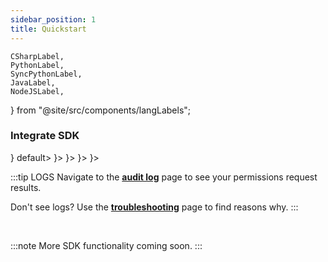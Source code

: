 ```yaml
---
sidebar_position: 1
title: Quickstart
---
```



	CSharpLabel,
	PythonLabel,
	SyncPythonLabel,
	JavaLabel,
	NodeJSLabel,
} from "@site/src/components/langLabels";

<IntroContent />

### Integrate SDK

<Tabs groupId="language">
	<TabItem value="Node" label={<NodeJSLabel />} default>
		<NodeJSExample />
	</TabItem>
	<TabItem value="Python (sync)" label={<SyncPythonLabel />}>
		<SyncPythonExample />
	</TabItem>
	<TabItem value="Python (asyncio)" label={<PythonLabel />}>
		<PythonExample />
	</TabItem>
	<TabItem value="Java" label={<JavaLabel />}>
		<JavaExample />
	</TabItem>
	<TabItem value="Dotnet" label={<CSharpLabel />}>
		<DotNetExample />
	</TabItem>
</Tabs>

:::tip LOGS
Navigate to the **[audit log](https://app.permit.io/audit-log)** page to see your permissions request results.

Don't see logs? Use the **[troubleshooting](/features/Audit%20Logs/troubleshooting)** page to find reasons why.
:::

<br />

:::note
More SDK functionality coming soon.
:::
